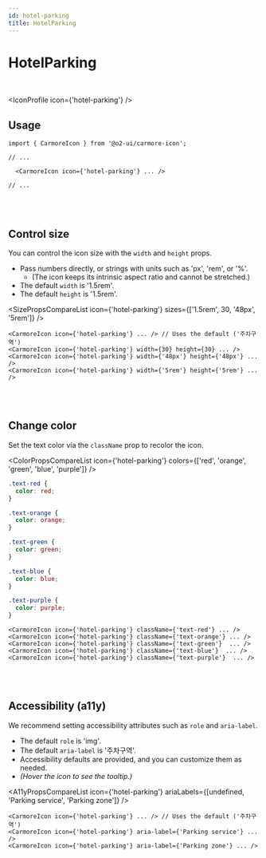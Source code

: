 ```yaml
---
id: hotel-parking
title: HotelParking
---
```




# HotelParking

<br />

<IconProfile icon={'hotel-parking'} />

## Usage

```tsx
import { CarmoreIcon } from '@o2-ui/carmore-icon';

// ...

  <CarmoreIcon icon={'hotel-parking'} ... />

// ...
```

<br />
<br />

## Control size

You can control the icon size with the `width` and `height` props.

- Pass numbers directly, or strings with units such as 'px', 'rem', or '%'.
  - (The icon keeps its intrinsic aspect ratio and cannot be stretched.)
- The default `width` is '1.5rem'.
- The default `height` is '1.5rem'.

<SizePropsCompareList icon={'hotel-parking'} sizes={['1.5rem', 30, '48px', '5rem']} />

```tsx
<CarmoreIcon icon={'hotel-parking'} ... /> // Uses the default ('주차구역')
<CarmoreIcon icon={'hotel-parking'} width={30} height={30} ... />
<CarmoreIcon icon={'hotel-parking'} width={'48px'} height={'48px'} ... />
<CarmoreIcon icon={'hotel-parking'} width={'5rem'} height={'5rem'} ... />
```

<br />
<br />

## Change color

Set the text color via the `className` prop to recolor the icon.

<ColorPropsCompareList icon={'hotel-parking'} colors={['red', 'orange', 'green', 'blue', 'purple']} />

```css
.text-red {
  color: red;
}

.text-orange {
  color: orange;
}

.text-green {
  color: green;
}

.text-blue {
  color: blue;
}

.text-purple {
  color: purple;
}
```

```tsx
<CarmoreIcon icon={'hotel-parking'} className={'text-red'} ... />
<CarmoreIcon icon={'hotel-parking'} className={'text-orange'} ... />
<CarmoreIcon icon={'hotel-parking'} className={'text-green'}  ... />
<CarmoreIcon icon={'hotel-parking'} className={'text-blue'}  ... />
<CarmoreIcon icon={'hotel-parking'} className={'text-purple'}  ... />
```

<br />
<br />

## Accessibility (a11y)

We recommend setting accessibility attributes such as `role` and `aria-label`.

- The default `role` is 'img'.
- The default `aria-label` is '주차구역'.
- Accessibility defaults are provided, and you can customize them as needed.
- _(Hover the icon to see the tooltip.)_

<A11yPropsCompareList icon={'hotel-parking'} ariaLabels={[undefined, 'Parking service', 'Parking zone']} />

```tsx
<CarmoreIcon icon={'hotel-parking'} ... /> // Uses the default ('주차구역')
<CarmoreIcon icon={'hotel-parking'} aria-label={'Parking service'} ... />
<CarmoreIcon icon={'hotel-parking'} aria-label={'Parking zone'} ... />
```
